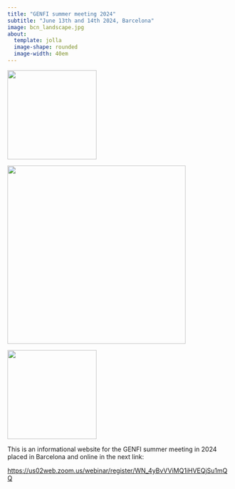 ---
title: "GENFI summer meeting 2024"
subtitle: "June 13th and 14th 2024, Barcelona"
image: bcn_landscape.jpg
about: 
  template: jolla
  image-shape: rounded
  image-width: 40em 
---

::: {layout-ncol="3"}
[![](genfi_logo.png){width="200"}](https://www.genfi.org/)

[![](logo_clinic_ub.jpeg){width="400"}](https://www.clinicbarcelona.org/)

[![](idibaps.png){width="200"}](https://www.clinicbarcelona.org/idibaps/)
:::

This is an informational website for the GENFI summer meeting in 2024 placed in Barcelona and online in the next link:

<https://us02web.zoom.us/webinar/register/WN_4yBvVViMQ1iHVEQjSu1mQQ>
